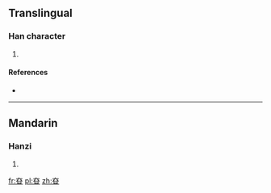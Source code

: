 {{also|愼}}
==Translingual==

===Han character===
{{Han char|rn=72|rad=日|as=05|sn=9|four=|canj=大金日 (KCA)|ids=⿱[[𡗜]][[日]]}}

# {{defn|Han|sort=日05}}

====References====
* {{Han ref|kx=0492.130|dkj=13828|hdz=21499.060|uh=661A|ud=26138}}

----

==Mandarin==

===Hanzi===
{{cmn-hanzi|pin=[[shèn]] ([[shen4]])|wg=shen<sup>4</sup>}}

# {{defn|lang=cmn|sort=日05}}

[[fr:昚]]
[[pl:昚]]
[[zh:昚]]